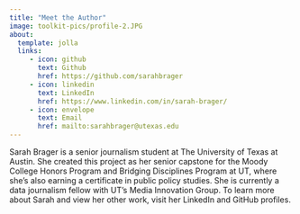 ```yaml
---
title: "Meet the Author"
image: toolkit-pics/profile-2.JPG
about: 
  template: jolla
  links:
     - icon: github
       text: Github
       href: https://github.com/sarahbrager
     - icon: linkedin
       text: LinkedIn
       href: https://www.linkedin.com/in/sarah-brager/
     - icon: envelope
       text: Email
       href: mailto:sarahbrager@utexas.edu
---
```


Sarah Brager is a senior journalism student at The University of Texas at Austin. She created this project as her senior capstone for the Moody College Honors Program and Bridging Disciplines Program at UT, where she's also earning a certificate in public policy studies. She is currently a data journalism fellow with UT's Media Innovation Group. To learn more about Sarah and view her other work, visit her LinkedIn and GitHub profiles.
